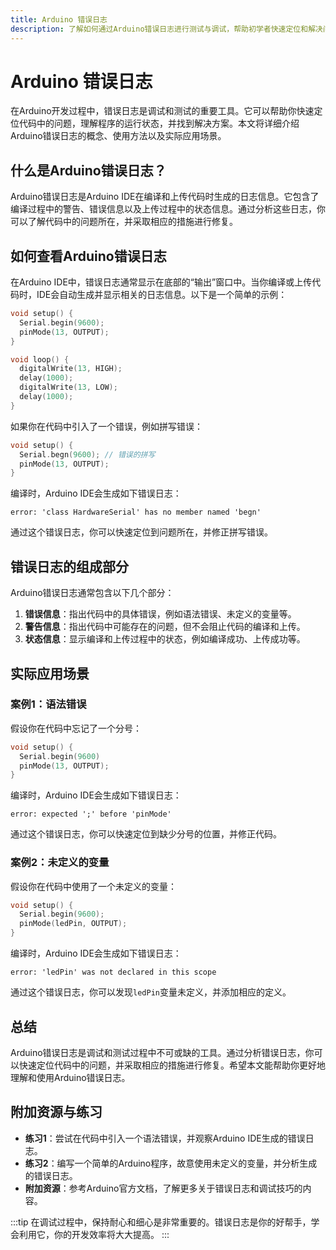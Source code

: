 ```yaml
---
title: Arduino 错误日志
description: 了解如何通过Arduino错误日志进行测试与调试，帮助初学者快速定位和解决问题。
---
```


# Arduino 错误日志

在Arduino开发过程中，错误日志是调试和测试的重要工具。它可以帮助你快速定位代码中的问题，理解程序的运行状态，并找到解决方案。本文将详细介绍Arduino错误日志的概念、使用方法以及实际应用场景。

## 什么是Arduino错误日志？

Arduino错误日志是Arduino IDE在编译和上传代码时生成的日志信息。它包含了编译过程中的警告、错误信息以及上传过程中的状态信息。通过分析这些日志，你可以了解代码中的问题所在，并采取相应的措施进行修复。

## 如何查看Arduino错误日志

在Arduino IDE中，错误日志通常显示在底部的“输出”窗口中。当你编译或上传代码时，IDE会自动生成并显示相关的日志信息。以下是一个简单的示例：

```cpp
void setup() {
  Serial.begin(9600);
  pinMode(13, OUTPUT);
}

void loop() {
  digitalWrite(13, HIGH);
  delay(1000);
  digitalWrite(13, LOW);
  delay(1000);
}
```

如果你在代码中引入了一个错误，例如拼写错误：

```cpp
void setup() {
  Serial.begn(9600); // 错误的拼写
  pinMode(13, OUTPUT);
}
```

编译时，Arduino IDE会生成如下错误日志：

```
error: 'class HardwareSerial' has no member named 'begn'
```

通过这个错误日志，你可以快速定位到问题所在，并修正拼写错误。

## 错误日志的组成部分

Arduino错误日志通常包含以下几个部分：

1. **错误信息**：指出代码中的具体错误，例如语法错误、未定义的变量等。
2. **警告信息**：指出代码中可能存在的问题，但不会阻止代码的编译和上传。
3. **状态信息**：显示编译和上传过程中的状态，例如编译成功、上传成功等。

## 实际应用场景

### 案例1：语法错误

假设你在代码中忘记了一个分号：

```cpp
void setup() {
  Serial.begin(9600)
  pinMode(13, OUTPUT);
}
```

编译时，Arduino IDE会生成如下错误日志：

```
error: expected ';' before 'pinMode'
```

通过这个错误日志，你可以快速定位到缺少分号的位置，并修正代码。

### 案例2：未定义的变量

假设你在代码中使用了一个未定义的变量：

```cpp
void setup() {
  Serial.begin(9600);
  pinMode(ledPin, OUTPUT);
}
```

编译时，Arduino IDE会生成如下错误日志：

```
error: 'ledPin' was not declared in this scope
```

通过这个错误日志，你可以发现`ledPin`变量未定义，并添加相应的定义。

## 总结

Arduino错误日志是调试和测试过程中不可或缺的工具。通过分析错误日志，你可以快速定位代码中的问题，并采取相应的措施进行修复。希望本文能帮助你更好地理解和使用Arduino错误日志。

## 附加资源与练习

- **练习1**：尝试在代码中引入一个语法错误，并观察Arduino IDE生成的错误日志。
- **练习2**：编写一个简单的Arduino程序，故意使用未定义的变量，并分析生成的错误日志。
- **附加资源**：参考Arduino官方文档，了解更多关于错误日志和调试技巧的内容。

:::tip
在调试过程中，保持耐心和细心是非常重要的。错误日志是你的好帮手，学会利用它，你的开发效率将大大提高。
:::